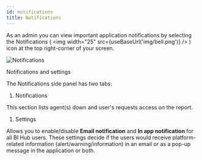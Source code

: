 ```yaml
---
id: notifications
title: Notifications
---
```



As an admin you can view important application notifications by selecting the Notifications ( <img width="25" src={useBaseUrl('img/bell.png')} /> ) icon at the top right-corner of your screen.

  <div class="center">
    <Zoom>
      <img alt="Notifications" src={useBaseUrl('doc-images/admin-guide/admin-notifications.png')}/>
    </Zoom>
    <p>Notifications and settings</p>
  </div>

The Notifications side panel has two tabs:

1. Notifications

  This section lists agent(s) down and user's requests access on the report.

1. Settings

  Allows you to enable/disable **Email notification** and **In app notification** for all BI Hub users. These settings decide if the users would receive platform-related information (alert/warning/information) in an email or as a pop-up message in the application or both.
